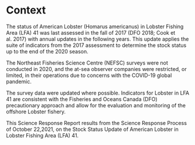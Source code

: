 # Context

The status of American Lobster (Homarus americanus) in Lobster Fishing Area (LFA) 41 was last assessed in the fall of 2017 (DFO 2018; Cook et al. 2017) with annual updates in the following years. This update applies the suite of indicators from the 2017 assessment to determine the stock status up to the end of the 2020 season. 

The Northeast Fisheries Science Centre (NEFSC) surveys were not conducted in 2020, and the at-sea observer companies were restricted, or limited, in their operations due to concerns with the COVID-19 global pandemic.

The survey data were updated where possible.
Indicators for Lobster in LFA 41 are consistent with the Fisheries and Oceans Canada (DFO) precautionary approach and allow for the evaluation and monitoring of the offshore Lobster fishery. 

This Science Response Report results from the Science Response Process of October 22,2021, on the Stock Status Update of American Lobster in Lobster Fishing Area (LFA) 41.